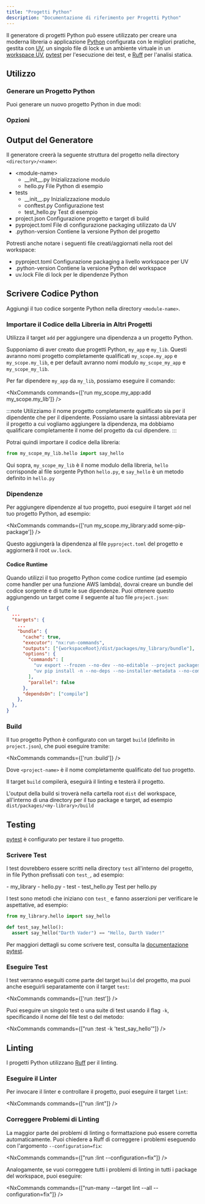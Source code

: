 ```yaml
---
title: "Progetti Python"
description: "Documentazione di riferimento per Progetti Python"
---
```





Il generatore di progetti Python può essere utilizzato per creare una moderna libreria o applicazione [Python](https://www.python.org/) configurata con le migliori pratiche, gestita con [UV](https://docs.astral.sh/uv/), un singolo file di lock e un ambiente virtuale in un [workspace UV](https://docs.astral.sh/uv/concepts/projects/workspaces/), [pytest](https://docs.pytest.org/en/stable/) per l'esecuzione dei test, e [Ruff](https://docs.astral.sh/ruff/) per l'analisi statica.

## Utilizzo

### Generare un Progetto Python

Puoi generare un nuovo progetto Python in due modi:

<RunGenerator generator="py#project" />

### Opzioni

<GeneratorParameters generator="py#project" />

## Output del Generatore

Il generatore creerà la seguente struttura del progetto nella directory `<directory>/<name>`:

<FileTree>

  - \<module-name>
    - \_\_init\_\_.py Inizializzazione modulo
    - hello.py File Python di esempio
  - tests
    - \_\_init\_\_.py Inizializzazione modulo
    - conftest.py Configurazione test
    - test_hello.py Test di esempio
  - project.json Configurazione progetto e target di build
  - pyproject.toml File di configurazione packaging utilizzato da UV
  - .python-version Contiene la versione Python del progetto

</FileTree>

Potresti anche notare i seguenti file creati/aggiornati nella root del workspace:

<FileTree>

  - pyproject.toml Configurazione packaging a livello workspace per UV
  - .python-version Contiene la versione Python del workspace
  - uv.lock File di lock per le dipendenze Python

</FileTree>

## Scrivere Codice Python

Aggiungi il tuo codice sorgente Python nella directory `<module-name>`.

### Importare il Codice della Libreria in Altri Progetti

Utilizza il target `add` per aggiungere una dipendenza a un progetto Python.

Supponiamo di aver creato due progetti Python, `my_app` e `my_lib`. Questi avranno nomi progetto completamente qualificati `my_scope.my_app` e `my_scope.my_lib`, e per default avranno nomi modulo `my_scope_my_app` e `my_scope_my_lib`.

Per far dipendere `my_app` da `my_lib`, possiamo eseguire il comando:

<NxCommands commands={['run my_scope.my_app:add my_scope.my_lib']} />

:::note
Utilizziamo il nome progetto completamente qualificato sia per il dipendente che per il dipendente. Possiamo usare la sintassi abbreviata per il progetto a cui vogliamo aggiungere la dipendenza, ma dobbiamo qualificare completamente il nome del progetto da cui dipendere.
:::

Potrai quindi importare il codice della libreria:

```python title="packages/my_app/my_scope_my_app/main.py"
from my_scope_my_lib.hello import say_hello
```

Qui sopra, `my_scope_my_lib` è il nome modulo della libreria, `hello` corrisponde al file sorgente Python `hello.py`, e `say_hello` è un metodo definito in `hello.py`

### Dipendenze

Per aggiungere dipendenze al tuo progetto, puoi eseguire il target `add` nel tuo progetto Python, ad esempio:

<NxCommands commands={['run my_scope.my_library:add some-pip-package']} />

Questo aggiungerà la dipendenza al file `pyproject.toml` del progetto e aggiornerà il root `uv.lock`.

#### Codice Runtime

Quando utilizzi il tuo progetto Python come codice runtime (ad esempio come handler per una funzione AWS lambda), dovrai creare un bundle del codice sorgente e di tutte le sue dipendenze. Puoi ottenere questo aggiungendo un target come il seguente al tuo file `project.json`:

```json title="project.json"
{
  ...
  "targets": {
    ...
    "bundle": {
      "cache": true,
      "executor": "nx:run-commands",
      "outputs": ["{workspaceRoot}/dist/packages/my_library/bundle"],
      "options": {
        "commands": [
          "uv export --frozen --no-dev --no-editable --project packages/my_library --package my_scope.my_library -o dist/packages/my_library/bundle/requirements.txt",
          "uv pip install -n --no-deps --no-installer-metadata --no-compile-bytecode --python-platform x86_64-manylinux2014 --python `uv python pin` --target dist/packages/my_library/bundle -r dist/packages/my_library/bundle/requirements.txt"
        ],
        "parallel": false
      },
      "dependsOn": ["compile"]
    },
  },
}
```

### Build

Il tuo progetto Python è configurato con un target `build` (definito in `project.json`), che puoi eseguire tramite:

<NxCommands commands={['run <project-name>:build']} />

Dove `<project-name>` è il nome completamente qualificato del tuo progetto.

Il target `build` compilerà, eseguirà il linting e testerà il progetto.

L'output della build si troverà nella cartella root `dist` del workspace, all'interno di una directory per il tuo package e target, ad esempio `dist/packages/<my-library>/build`

## Testing

[pytest](https://docs.pytest.org/en/stable/) è configurato per testare il tuo progetto.

### Scrivere Test

I test dovrebbero essere scritti nella directory `test` all'interno del progetto, in file Python prefissati con `test_`, ad esempio:

<FileTree>
  - my_library
    - hello.py
  - test
    - test_hello.py Test per hello.py
</FileTree>

I test sono metodi che iniziano con `test_` e fanno asserzioni per verificare le aspettative, ad esempio:

```python title="test/test_hello.py"
from my_library.hello import say_hello

def test_say_hello():
  assert say_hello("Darth Vader") == "Hello, Darth Vader!"
```

Per maggiori dettagli su come scrivere test, consulta la [documentazione pytest](https://docs.pytest.org/en/stable/how-to/assert.html#).

### Eseguire Test

I test verranno eseguiti come parte del target `build` del progetto, ma puoi anche eseguirli separatamente con il target `test`:

<NxCommands commands={['run <project-name>:test']} />

Puoi eseguire un singolo test o una suite di test usando il flag `-k`, specificando il nome del file test o del metodo:

<NxCommands commands={["run <project-name>:test -k 'test_say_hello'"]} />

## Linting

I progetti Python utilizzano [Ruff](https://docs.astral.sh/ruff/) per il linting.

### Eseguire il Linter

Per invocare il linter e controllare il progetto, puoi eseguire il target `lint`:

<NxCommands commands={["run <project-name>:lint"]} />

### Correggere Problemi di Linting

La maggior parte dei problemi di linting o formattazione può essere corretta automaticamente. Puoi chiedere a Ruff di correggere i problemi eseguendo con l'argomento `--configuration=fix`:

<NxCommands commands={["run <project-name>:lint --configuration=fix"]} />

Analogamente, se vuoi correggere tutti i problemi di linting in tutti i package del workspace, puoi eseguire:

<NxCommands commands={["run-many --target lint --all --configuration=fix"]} />